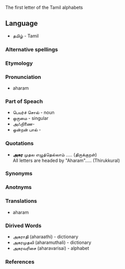 The first letter of the Tamil alphabets

==Language==
* தமிழ் - Tamil
===Alternative spellings===
===Etymology===
===Pronunciation===
* aharam
===Part of Speach===
* பெயர்ச் சொல் - noun
* ஒருமை - singular
* அஃறிணை- 
* ஒன்றன் பால் - 
===Quotations===
* '''அகர''' முதல எழுத்தெல்லாம் ..... (திருக்குறள்) <br> All letters are headed by "Aharam"..... (Thirukkural)

===Synonyms===
===Anotnyms===
===Translations===
* aharam
===Dirived Words===
* அகராதி (aharaathi) - dictionary
* அகரமுதலி (aharamuthali) - dictionary
* அகரவரிசை (aharavarisai) - alphabet
===References===
